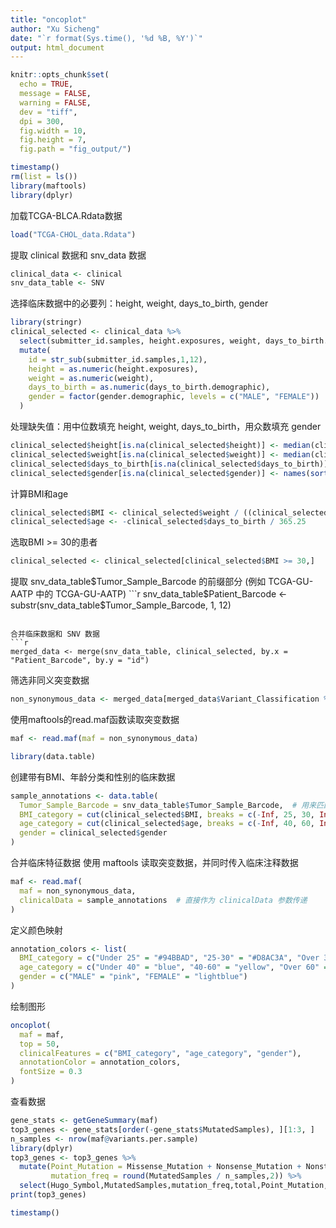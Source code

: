 ```yaml
---
title: "oncoplot"
author: "Xu Sicheng"
date: "`r format(Sys.time(), '%d %B, %Y')`"
output: html_document
---
```


```r
knitr::opts_chunk$set(
  echo = TRUE,
  message = FALSE,
  warning = FALSE,
  dev = "tiff",
  dpi = 300,
  fig.width = 10,
  fig.height = 7,
  fig.path = "fig_output/")
```

```r
timestamp()
rm(list = ls())
library(maftools)
library(dplyr)
```
加载TCGA-BLCA.Rdata数据
```r
load("TCGA-CHOL_data.Rdata")
```

提取 clinical 数据和 snv_data 数据
```r
clinical_data <- clinical
snv_data_table <- SNV
```

选择临床数据中的必要列：height, weight, days_to_birth, gender
```r
library(stringr)
clinical_selected <- clinical_data %>%
  select(submitter_id.samples, height.exposures, weight, days_to_birth.demographic, gender.demographic) %>%
  mutate(
    id = str_sub(submitter_id.samples,1,12),
    height = as.numeric(height.exposures),
    weight = as.numeric(weight),
    days_to_birth = as.numeric(days_to_birth.demographic),
    gender = factor(gender.demographic, levels = c("MALE", "FEMALE"))
  )
```

处理缺失值：用中位数填充 height, weight, days_to_birth，用众数填充 gender
```r
clinical_selected$height[is.na(clinical_selected$height)] <- median(clinical_selected$height, na.rm = TRUE)
clinical_selected$weight[is.na(clinical_selected$weight)] <- median(clinical_selected$weight, na.rm = TRUE)
clinical_selected$days_to_birth[is.na(clinical_selected$days_to_birth)] <- median(clinical_selected$days_to_birth, na.rm = TRUE)
clinical_selected$gender[is.na(clinical_selected$gender)] <- names(sort(table(clinical_selected$gender), decreasing = TRUE))[1]
```

计算BMI和age
```r
clinical_selected$BMI <- clinical_selected$weight / ((clinical_selected$height / 100) ^ 2)
clinical_selected$age <- -clinical_selected$days_to_birth / 365.25
```

选取BMI >= 30的患者
```r
clinical_selected <- clinical_selected[clinical_selected$BMI >= 30,]
```

提取 snv_data_table$Tumor_Sample_Barcode 的前缀部分 (例如 TCGA-GU-AATP 中的 TCGA-GU-AATP)
```r
snv_data_table$Patient_Barcode <- substr(snv_data_table$Tumor_Sample_Barcode, 1, 12)
```

合并临床数据和 SNV 数据
```r
merged_data <- merge(snv_data_table, clinical_selected, by.x = "Patient_Barcode", by.y = "id")
```

筛选非同义突变数据
```r
non_synonymous_data <- merged_data[merged_data$Variant_Classification %in% c("Missense_Mutation", "Nonsense_Mutation", "Frame_Shift_Del", "Frame_Shift_Ins", "Nonstop_Mutation"), ]
```

使用maftools的read.maf函数读取突变数据
```r
maf <- read.maf(maf = non_synonymous_data)
```

```r
library(data.table)
```

创建带有BMI、年龄分类和性别的临床数据
```r
sample_annotations <- data.table(
  Tumor_Sample_Barcode = snv_data_table$Tumor_Sample_Barcode,  # 用来匹配SNV数据
  BMI_category = cut(clinical_selected$BMI, breaks = c(-Inf, 25, 30, Inf), labels = c("Under 25", "25-30", "Over 30")),
  age_category = cut(clinical_selected$age, breaks = c(-Inf, 40, 60, Inf), labels = c("Under 40", "40-60", "Over 60")),
  gender = clinical_selected$gender
)
```

合并临床特征数据
使用 maftools 读取突变数据，并同时传入临床注释数据
```r
maf <- read.maf(
  maf = non_synonymous_data,
  clinicalData = sample_annotations  # 直接作为 clinicalData 参数传递
)
```

定义颜色映射
```r
annotation_colors <- list(
  BMI_category = c("Under 25" = "#94BBAD", "25-30" = "#D8AC3A", "Over 30" = "#D74E52"),
  age_category = c("Under 40" = "blue", "40-60" = "yellow", "Over 60" = "purple"),
  gender = c("MALE" = "pink", "FEMALE" = "lightblue")
)
```

绘制图形
```r
oncoplot(
  maf = maf,
  top = 50,
  clinicalFeatures = c("BMI_category", "age_category", "gender"),
  annotationColor = annotation_colors,
  fontSize = 0.3
)
```

查看数据
```r
gene_stats <- getGeneSummary(maf)
top3_genes <- gene_stats[order(-gene_stats$MutatedSamples), ][1:3, ]
n_samples <- nrow(maf@variants.per.sample)
library(dplyr)
top3_genes <- top3_genes %>%
  mutate(Point_Mutation = Missense_Mutation + Nonsense_Mutation + Nonstop_Mutation,
         mutation_freq = round(MutatedSamples / n_samples,2)) %>%
  select(Hugo_Symbol,MutatedSamples,mutation_freq,total,Point_Mutation,Frame_Shift_Ins,Frame_Shift_Del)
print(top3_genes)
```

```r
timestamp()
```

